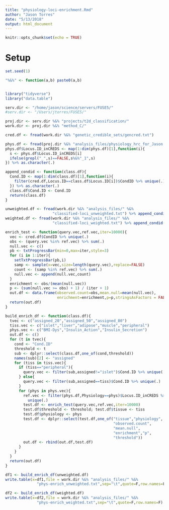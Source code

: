 ```yaml
---
title: "physiology-loci-enrichment.Rmd"
author: "Jason Torres"
date: "5/13/2018"
output: html_document
---
```


```r
knitr::opts_chunk$set(echo = TRUE)
```

# Setup


```r

set.seed(1)

"%&%" <- function(a,b) paste0(a,b)


library("tidyverse")
library("data.table")

serv.dir <- "/home/jason/science/servers/FUSE5/"
#serv.dir <- "/Users/jtorres/FUSE5/"

proj.dir <- serv.dir %&% "projects/t2d_classification/"
work.dir <- proj.dir %&% "method_C/"

cred.df <- fread(work.dir %&% "genetic_credible_sets/gencred.txt")

```


```r

phys.df <- fread(proj.dir %&% "analysis_files/physiology_hrc_for_Jason.txt")
phys.df$Locus.ID_inCREDS <- map(1:dim(phys.df)[1],function(i){
  s <- phys.df$Locus.ID_inCREDS[i]
  ifelse(grepl("_",s)==FALSE,s%&%"_1",s)
}) %>% as.character(.)

```


```r

append_condid <- function(class.df){
  Cond.ID <- map(1:dim(class.df)[1],function(i){
    filter(cred.df,Locus.ID==class.df$Locus.ID[i])$CondID %>% unique(.)
  }) %>% as.character(.)
  class.df$Cond.ID <- Cond.ID
  return(class.df)
}

unweighted.df <- fread(work.dir %&% "analysis_files/" %&% 
                     "classified-loci_unweighted.txt") %>% append_condid(.)
weighted.df <- fread(work.dir %&% "analysis_files/" %&% 
                     "classified-loci_weighted.txt") %>% append_condid(.)
```


```r

enrich_test <- function(query.vec,ref.vec,iter=10000){
  vec <- cred.df$CondID %>% unique(.)
  obs <- (query.vec %in% ref.vec) %>% sum(.)
  null.vec <- c()
  pb <- txtProgressBar(min=0,max=iter,style=3)
  for (i in 1:iter){
    setTxtProgressBar(pb,i)
    samp <- sample(x=vec,size=length(query.vec),replace=FALSE)
    count <- (samp %in% ref.vec) %>% sum(.)
    null.vec <- append(null.vec,count)
  }
  enrichment <- obs/(mean(null.vec))
  p <- (sum(null.vec >= obs) + 1) / (iter + 1)
  out.df <- data.frame(observed.count=obs,mean.null=mean(null.vec),
                       enrichment=enrichment,p=p,stringsAsFactors = FALSE)
  return(out.df)
}

build_enrich_df <- function(class.df){
  tvec <- c("assigned_20","assigned_50","assigned_80")
  tiss.vec <- c("islet","liver","adipose","muscle","peripheral")
  phys.vec <- c("BMI-Dys","Insulin_Action","Insulin_Secretion")
  out.df <- c()
  for (t in tvec){
    cond <- "Cond.ID"
    threshold <- t
    sub <- dplyr::select(class.df,one_of(cond,threshold))
    names(sub)[2] <- "assigned"
    for (tiss in tiss.vec){
      if (tiss=="peripheral"){
        query.vec <- filter(sub,assigned!="islet")$Cond.ID %>% unique(.)
      } else{
        query.vec <- filter(sub,assigned==tiss)$Cond.ID %>% unique(.)
      }
      for (phys in phys.vec){
        ref.vec <- filter(phys.df,Physiology==phys)$Locus.ID_inCREDS %>% 
          unique(.)
        test.df <- enrich_test(query.vec,ref.vec,iter=10000)
        test.df$threshold <- threshold; test.df$tissue <- tiss
        test.df$physiology <- phys
        test.df <- dplyr::select(test.df,one_of("tissue","physiology",
                                                "observed.count",
                                                "mean.null",
                                                "enrichment","p",
                                                "threshold"))
        out.df <- rbind(out.df,test.df)
      }
    }
  }
  return(out.df)
}

```


```r

df1 <- build_enrich_df(unweighted.df)
write.table(x=df1,file = work.dir %&% "analysis_files/" %&% 
              "phys-enrich_unweighted.txt",sep="\t",quote=F,row.names=F)

df2 <- build_enrich_df(weighted.df)
write.table(x=df2,file = work.dir %&% "analysis_files/" %&% 
              "phys-enrich_weighted.txt",sep="\t",quote=F,row.names=F)

```

